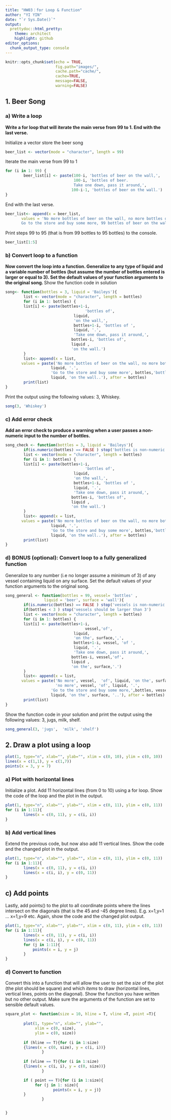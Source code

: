 ```yaml
---
title: "HW03：for Loop & Function"
author: "YI YIN"
date: "`r Sys.Date()`"
output:
  prettydoc::html_pretty:
    theme: architect
    highlight: github
editor_options: 
  chunk_output_type: console
---
```


```r
knitr::opts_chunk$set(echo = TRUE,
                      fig.path="images/",
                      cache.path="cache/",
                      cache=TRUE,
                      message=FALSE,
                      warning=FALSE)

```


## 1. Beer Song

### a) Write a loop
**Write a for loop that will iterate the main verse from 99 to 1. 
End with the last verse.**

Initialize a vector store the beer song
```r
beer_list <- vector(mode = "character", length = 99)
```

Iterate the main verse from 99 to 1
```r

for (i in 1: 99) {
        beer_list[i] <- paste(100-i, 'bottles of beer on the wall,',
                              100-i, 'bottles of beer.
                              Take one down, pass it around,', 
                             100-i-1, 'bottles of beer on the wall.')
}
```

End with the last verse.
```r
beer_list<- append(x = beer_list, 
       values = 'No more bottles of beer on the wall, no more bottles of beer.
       Go to the store and buy some more, 99 bottles of beer on the wall..' , after = 99)
```


Print steps 99 to 95 (that is from 99 bottles to 95 bottles) to the console. 
```r
beer_list[1:5]

```

### b) Convert loop to a function

**Now convert the loop into a function. Generalize to any type of liquid and a variable number of bottles (but assume the number of bottles entered is larger or equal to 3). Set the default values of your function arguments to the original song. **
Show the function code in solution
```r
song<- function(bottles = 3, liquid = 'Baileys'){
        list <- vector(mode = "character", length = bottles)
        for (i in 1: bottles) {
        list[i] <- paste(bottles+1-i, 
                                   'bottles of', 
                              liquid, 
                              'on the wall,',
                              bottles+1-i, 'bottles of ', 
                              liquid, '.',
                              'Take one down, pass it around,', 
                             bottles-i, 'bottles of',  
                             liquid ,
                             'on the wall.') 
        }
        list<- append(x = list, 
       values = paste('No more bottles of beer on the wall, no more bottles of',
                    liquid, '.',
                    'Go to the store and buy some more', bottles,'bottles of',
                    liquid, 'on the wall..'), after = bottles)
        print(list)
}
```

Print the output using the following values: 3, Whiskey.
```r
song(3, 'Whiskey')
```

### c) Add error check
**Add an error check to produce a warning when a user passes a non-numeric input to the number of bottles.**

```r
song_check <- function(bottles = 3, liquid = 'Baileys'){
        if(is.numeric(bottles) == FALSE ) stop('bottles is non-numeric')
        list <- vector(mode = "character", length = bottles)
        for (i in 1: bottles) {
        list[i] <- paste(bottles+1-i, 
                                   'bottles of', 
                              liquid, 
                              'on the wall,',
                              bottles+1-i, 'bottles of ', 
                              liquid, '.',
                              'Take one down, pass it around,', 
                             bottles-i, 'bottles of',  
                             liquid ,
                             'on the wall.') 
        }
        list<- append(x = list, 
       values = paste('No more bottles of beer on the wall, no more bottles of',
                    liquid, '.',
                    'Go to the store and buy some more', bottles,'bottles of',
                    liquid, 'on the wall..'), after = bottles)
        print(list)
}

```


### d) BONUS (optional): Convert loop to a fully generalized function

Generalize to any number (i.e no longer assume a minimum of 3) of any vessel containing liquid on any surface. Set the default values of your function arguments to the original song. 
```r
song_general <- function(bottles = 99, vessel= 'bottles' ,
                 liquid = 'beer', surface = 'wall'){
        if(is.numeric(bottles) == FALSE ) stop('vessels is non-numeric')
        if(bottles < 3 ) stop('vessels should be larger than 3')
        list <- vector(mode = "character", length = bottles)
        for (i in 1: bottles) {
        list[i] <- paste(bottles+1-i, 
                                   vessel,'of', 
                              liquid, 
                              'on the', surface,',',
                              bottles+1-i, vessel, 'of ', 
                              liquid, '.',
                              'Take one down, pass it around,', 
                             bottles-i, vessel,'of',  
                             liquid ,
                             'on the', surface,'.') 
        }
        list<- append(x = list, 
       values = paste('No more', vessel,  'of', liquid, 'on the', surface, 
                      'no more', vessel, 'of', liquid, '.',
                    'Go to the store and buy some more,',bottles, vessel,'of',
                    liquid, 'on the', surface, '..'), after = bottles)
        print(list)
}
```

Show the function code in your solution and print the output using the following values: 3, jugs,  milk, shelf.
```r

song_general(3, 'jugs',  'milk', 'shelf')
```

## 2. Draw a plot using a loop

```r
plot(1, type="n", xlab="", ylab="", xlim = c(0, 10), ylim = c(0, 10))
lines(x = c(1,1), y = c(1,7))
points(x = 3, y = 7)

```

### a) Plot with horizontal lines
Initialize a plot. Add 11 horizontal lines (from 0 to 10) using a for loop. Show the code of the loop and the plot in the output.
```r
plot(1, type="n", xlab="", ylab="", xlim = c(0, 11), ylim = c(0, 11))
for (i in 1:11){
        lines(x = c(0, 11), y = c(i, i))
}
```

### b) Add vertical lines
Extend the previous code, but now also add 11 vertical lines. Show the code and the changed plot in the output.
```r
plot(1, type="n", xlab="", ylab="", xlim = c(0, 11), ylim = c(0, 11))
for (i in 1:11){
        lines(x = c(0, 11), y = c(i, i))
        lines(x = c(i, i), y = c(0, 11))
}
```


## c) Add points
Lastly, add points() to the plot to all coordinate points where the lines intersect on the diagonals 
(that is the 45 and -45 degree lines). 
E.g. x=1,y=1 … x=1,y=9 etc. Again, show the code and the changed plot output.

```r
plot(1, type="n", xlab="", ylab="", xlim = c(0, 11), ylim = c(0, 11))
for (i in 1:11){
        lines(x = c(0, 11), y = c(i, i))
        lines(x = c(i, i), y = c(0, 11))
        for (j in 1:11){
            points(x = i, y = j)    
        }
}
```


### d) Convert to function
Convert this into a function that will allow the user to set the *size* of the plot (the plot should be square) and which *items* to draw (horizontal lines, vertical lines, points on the diagonal). 
Show the function you have written but no other output. 
Make sure the arguments of the function are set to sensible default values.

```r
square_plot <- function(size = 10, hline = T, vline =T, point =T){
        
        plot(1, type="n", xlab="", ylab="", 
             xlim = c(0, size), 
             ylim = c(0, size))
        
        if (hline == T){for (i in 1:size)
        {lines(x = c(0, size), y = c(i, i))}
                }
        
        if (vline == T){for (i in 1:size)
        {lines(x = c(i, i), y = c(0, size))}
                }

        if ( point == T){for (i in 1:size){
             for (j in 1: size){
                     points(x = i, y = j)}  
        }
                }


}

```

